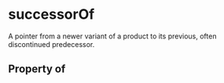 # successorOf

A pointer from a newer variant of a product  to its previous, often discontinued predecessor.

## Property of



